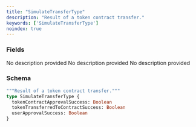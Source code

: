 ```yaml
---
title: "SimulateTransferType"
description: "Result of a token contract transfer."
keywords: ['SimulateTransferType']
noindex: true
---
```


### Fields

<ResponseField name="tokenContractApprovalSuccess" type="Boolean">
  No description provided
</ResponseField>

<ResponseField name="tokenTransferredToContractSuccess" type="Boolean">
  No description provided
</ResponseField>

<ResponseField name="userApprovalSuccess" type="Boolean">
  No description provided
</ResponseField>

### Schema


```graphql 
"""Result of a token contract transfer."""
type SimulateTransferType {
  tokenContractApprovalSuccess: Boolean
  tokenTransferredToContractSuccess: Boolean
  userApprovalSuccess: Boolean
}
```
